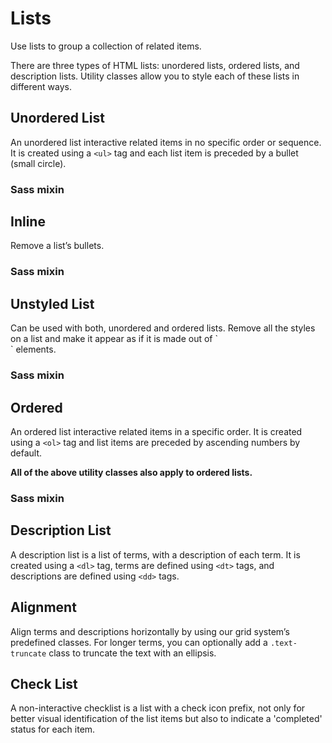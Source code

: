 
<Meta of={ListStories} />

# Lists

<p className="lead">Use lists to group a collection of related items.</p>

There are three types of HTML lists: unordered lists, ordered lists, and description lists.
Utility classes allow you to style each of these lists in different ways.

## Unordered List

An unordered list interactive related items in no specific order or sequence.
It is created using a `<ul>` tag and each list item is preceded by a bullet (small circle).

<Canvas of={ListStories.UnorderedList} sourceState="shown" />

### Sass mixin

<Source language="scss" dark code={SampleListBullet}></Source>

## Inline

Remove a list’s bullets.

<Canvas of={ListStories.InlineList} sourceState="shown" />

### Sass mixin

<Source language="scss" dark code={SampleListInline}></Source>

## Unstyled List

<post-banner data-size="md">
  Can be used with both, unordered and ordered lists.
</post-banner>
Remove all the styles on a list and make it appear as if it is made out of `<div>` elements.

<Canvas of={ListStories.UnstyledList} sourceState="shown" />

### Sass mixin

<Source language="scss" dark code={SampleListUnstyled}></Source>

## Ordered

An ordered list interactive related items in a specific order.
It is created using a `<ol>` tag and list items are preceded by ascending numbers by default.

<strong>All of the above utility classes also apply to ordered lists.</strong>

<Canvas of={ListStories.OrderedList} sourceState="shown" />

### Sass mixin

<Source language="scss" dark code={SampleListNumber}></Source>

## Description List

A description list is a list of terms, with a description of each term.
It is created using a `<dl>` tag, terms are defined using `<dt>` tags, and descriptions are defined using `<dd>` tags.

<Canvas of={ListStories.DescriptionList} sourceState="shown" />

## Alignment

Align terms and descriptions horizontally by using our grid system’s predefined classes.
For longer terms, you can optionally add a `.text-truncate` class to truncate the text with an ellipsis.

<Canvas of={ListStories.DescriptionListUsingGrid} sourceState="shown" />

## Check List

A non-interactive checklist is a list with a check icon prefix, not only for better visual identification of the list items but also to indicate a 'completed' status for each item.

<Canvas of={ListStories.CheckList} sourceState="shown" />
